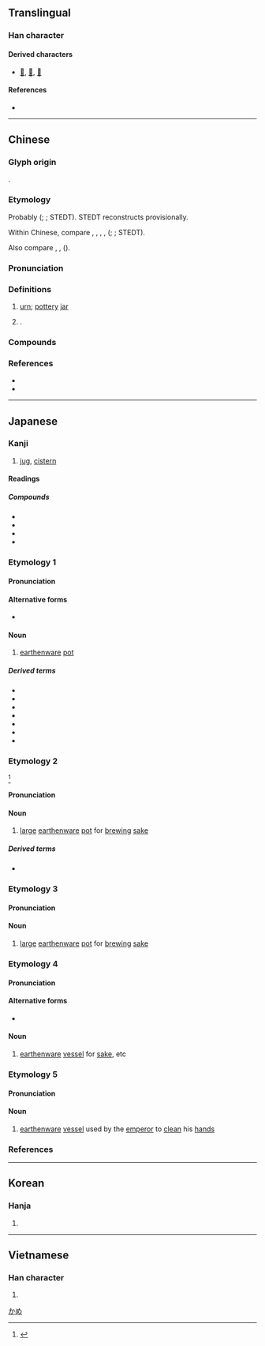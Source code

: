 {{also|瓮}}
{{character info}}
==Translingual==

===Han character===
{{Han char|rn=98|rad=瓦|as=13|sn=18|four=00717|canj=YVGN|ids=⿱雍瓦}}

====Derived characters====
* [[𥗯]], [[𨇹]], [[𪗃]]

====References====
* {{Han ref|kx=0752.250|dkj=21617|dj=1160.080|hdz=21433.050|uh=7515|ud=29973|bh=C27C|bd=49788}}

----

==Chinese==
{{zh-forms|s=瓮|t2=瓮|alt=罋}}
{{zh-wp|zh|yue}}

===Glyph origin===
{{Han etym}}
{{Han compound|雍|瓦|ls=psc|c1=p|c2=s|t2=earthenware}}.

===Etymology===
Probably {{der|zh|sit}} ({{zh-ref|Unger, 1999}}; {{zh-ref|Schuessler, 2007}}; STEDT). STEDT reconstructs {{inh|zh|sit-pro|*ʔəw-ŋ||pot; vat; jar}} provisionally.

Within Chinese, compare {{och-l|甌|small bowl; small cup}}, {{och-l|碗|bowl}}, {{och-l|罌|earthen jar}}, {{och-l|盎|earthen jar}}, {{och-l|癰|[[carbuncle]]; [[ulcer]]}} ({{zh-ref|Wang, 1982}}; {{zh-ref|Schuessler, 2007}}; STEDT).

Also compare {{cog|bo|གཞོང||basin; tub; bowl}}, {{cog|lep|tr=joŋ-mo|t=bucket, tub}}, {{cog|tbq-lol-pro|*ʔ-loŋ²||pot}} ({{zh-ref|Unger, 1999}}).

===Pronunciation===
{{zh-pron
|m=wèng
|c=ung3
|md=áe̤ng
|mn=àng/ml:òng
|mn_note=àng - vernacular; òng - literary
|mc=y
|oc=y
|cat=n,pn
}}

===Definitions===
{{zh-hanzi}}

# [[urn]]; [[pottery]] [[jar]]
# {{surname|zh|nodot=1}}.

===Compounds===
{{zh-der|土甕|抱甕灌圃|提甕出汲|桑樞甕牖|漢陰抱甕|甕中之鱉|甕中捉鱉|甕圈兒|甕城|甕天|甕天蠡海|甕洞兒|甕牖|甕牖桑樞|甕牖繩樞|甕盡杯乾|甕聲甕氣|甕裡醯雞|甕計|甕門|甕間吏部|甕闊|甕雞|甕頭春|白米甕|盆傾甕倒|蓬戶甕牖|覆甕|請君入甕|醯雞甕裡|飯囊酒甕|甕安|酒甕}}

===References===
* {{R:twedu|A02619}}
* {{R:yue:Hanzi}}

{{zh-cat|Vessels}}

----

==Japanese==

===Kanji===
{{ja-kanji|rs=瓦13}}

# [[jug]], [[cistern]]

====Readings====
{{ja-readings
|goon=う
|kanon=おう
|kun=かめ-, みか-, みかわ-, もたい-, たしらか-
}}

{{wikipedia|lang=ja}}

=====Compounds=====
* {{ja-r|浅甕|さらけ}}
* {{ja-r|斎甕|ゆか}}
* {{ja-r|斎甕物|ゆかもの}}
* {{ja-r|甕菜|ようさい}}

===Etymology 1===
{{ja-kanjitab|かめ|yomi=k}}

====Pronunciation====
{{ja-pron|yomi=k|かめ|acc=2|acc_ref=DJR,NHK}}

====Alternative forms====
* {{ja-l|瓶}}

====Noun====
{{ja-noun|かめ}}

# [[earthenware]] [[pot]]

=====Derived terms=====
* {{ja-r|合わせ口甕棺|あわせぐちかめかん}}
* {{ja-r|甕棺|かめかん}}
* {{ja-r|甕の蓋|かめ の ふた}}
* {{ja-r|こわれ甕|こわれがめ}}
* {{ja-r|酒甕|さかがめ}}
* {{ja-r|酢甕|すがめ}}
* {{ja-r|水甕|みずがめ}}

===Etymology 2===
{{ja-kanjitab|みか|yomi=k}}
{{prefix|sort=みか|ja|御|tr1=mi-|t1=honorific prefix|か|tr2=ka|t2=vessel}}<ref name="DJR">{{R:Daijirin}}</ref>

====Pronunciation====
{{ja-pron|yomi=k|みか}}

====Noun====
{{ja-noun|みか}}

# [[large]] [[earthenware]] [[pot]] for [[brew]]ing [[sake]]

=====Derived terms=====
* {{ja-r|武甕槌神|^たけみかづち の ^かみ}}

===Etymology 3===
{{ja-kanjitab|みかわ|yomi=k}}

====Pronunciation====
{{ja-pron|yomi=k|みかわ}}

====Noun====
{{ja-noun|みかわ}}

# [[large]] [[earthenware]] [[pot]] for [[brew]]ing [[sake]]

===Etymology 4===
{{ja-kanjitab|もたい|yomi=k}}

====Pronunciation====
{{ja-pron|yomi=k|もたい}}

====Alternative forms====
* {{ja-l|瓮}}

====Noun====
{{ja-noun|もたい|hhira=もたひ}}

# [[earthenware]] [[vessel]] for [[sake]], etc

===Etymology 5===
{{ja-kanjitab|たしらか|yomi=k}}

====Pronunciation====
{{ja-pron|yomi=k|たしらか}}

====Noun====
{{ja-noun|たしらか}}

# [[earthenware]] [[vessel]] used by the [[emperor]] to [[clean]] his [[hand]]s

===References===
<references/>

[[Category:ja:Containers|かめ]]

----

==Korean==

===Hanja===
{{ko-hanja|hangeul=옹|eumhun=|rv=ong|mr=ong|y=ong}}

# {{rfdef|ko|sort=瓦13}}

----

==Vietnamese==

===Han character===
{{vi-readings|reading=úng, ống, ổng|rs=瓦13}}

# {{rfdef|vi|sort=瓦13}}